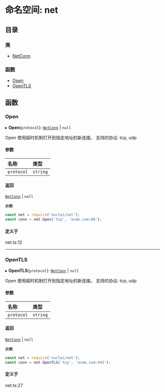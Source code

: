 # 命名空间: net

## 目录

### 类

- [NetConn](/templates/protocols/javascript/modules/net.NetConn)

### 函数

- [Open](/templates/protocols/javascript/modules/net#open)
- [OpenTLS](/templates/protocols/javascript/modules/net#opentls)

## 函数

### Open

▸ **Open**(`protocol`): [`NetConn`](/templates/protocols/javascript/modules/net.NetConn) \| ``null``

Open 使用超时机制打开到指定地址的新连接。
支持的协议: tcp, udp

#### 参数

| 名称 | 类型 |
| :------ | :------ |
| `protocol` | `string` |

#### 返回

[`NetConn`](/templates/protocols/javascript/modules/net.NetConn) \| ``null``

**`示例`**

```javascript
const net = require('nuclei/net');
const conn = net.Open('tcp', 'acme.com:80');
```

#### 定义于

net.ts:12

___

### OpenTLS

▸ **OpenTLS**(`protocol`): [`NetConn`](/templates/protocols/javascript/modules/net.NetConn) \| ``null``

Open 使用超时机制打开到指定地址的新连接。
支持的协议: tcp, udp

#### 参数

| 名称 | 类型 |
| :------ | :------ |
| `protocol` | `string` |

#### 返回

[`NetConn`](/templates/protocols/javascript/modules/net.NetConn) \| ``null``

**`示例`**

```javascript
const net = require('nuclei/net');
const conn = net.OpenTLS('tcp', 'acme.com:443');
```

#### 定义于

net.ts:27
